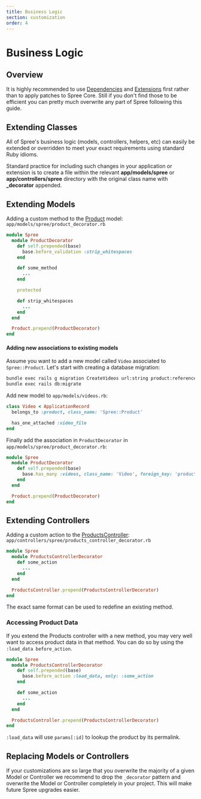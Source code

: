 ```yaml
---
title: Business Logic
section: customization
order: 4
---
```


# Business Logic

## Overview

It is highly recommended to use [Dependencies](dependencies) and [Extensions](../extensions/extensions) first rather than to apply patches to Spree Core. Still if you don't find those to be efficient you can pretty much overwrite any part of Spree following this guide.

## Extending Classes

All of Spree's business logic \(models, controllers, helpers, etc\) can easily be extended or overridden to meet your exact requirements using standard Ruby idioms.

Standard practice for including such changes in your application or extension is to create a file within the relevant **app/models/spree** or **app/controllers/spree** directory with the original class name with **\_decorator** appended.

## Extending Models

Adding a custom method to the [Product](https://github.com/spree/spree/blob/master/core/app/models/spree/product.rb) model: `app/models/spree/product_decorator.rb`

```ruby
module Spree
  module ProductDecorator
    def self.prepended(base)
      base.before_validation :strip_whitespaces
    end

    def some_method
      ...
    end

    protected

    def strip_whitespaces
      ...
    end
  end

  Product.prepend(ProductDecorator)
end
```

#### Adding new associations to existing models

Assume you want to add a new model called `Video` associated to `Spree::Product`. Let's start with creating a database migration:

```bash
bundle exec rails g migration CreateVideos url:string product:references
bundle exec rails db:migrate
```

Add new model to `app/models/videos.rb`:

```ruby
class Video < ApplicationRecord
  belongs_to :product, class_name: 'Spree::Product'

  has_one_attached :video_file
end
```

Finally add the association in `ProductDecorator` in `app/models/spree/product_decorator.rb`:

```ruby
module Spree
  module ProductDecorator
    def self.prepended(base)
      base.has_many :videos, class_name: 'Video', foreign_key: 'product_id', dependent: :destroy
    end
  end

  Product.prepend(ProductDecorator)
end
```

## Extending Controllers

Adding a custom action to the [ProductsController](https://github.com/spree/spree/blob/master/frontend/app/controllers/spree/products_controller.rb): `app/controllers/spree/products_controller_decorator.rb`

```ruby
module Spree
  module ProductsControllerDecorator
    def some_action
      ...
    end
  end

  ProductsController.prepend(ProductsControllerDecorator)
end
```

The exact same format can be used to redefine an existing method.

### Accessing Product Data

If you extend the Products controller with a new method, you may very well want to access product data in that method. You can do so by using the `:load_data before_action`.

```ruby
module Spree
  module ProductsControllerDecorator
    def self.prepended(base)
      base.before_action :load_data, only: :some_action
    end

    def some_action
      ...
    end
  end

  ProductsController.prepend(ProductsControllerDecorator)
end
```

`:load_data` will use `params[:id]` to lookup the product by its permalink.

## Replacing Models or Controllers

If your customizations are so large that you overwrite the majority of a given Model or Controller we recommend to drop the `_decorator` pattern and overwrite the Model or Controller completely in your project. This will make future Spree upgrades easier.

